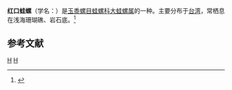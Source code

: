 {{NoteTA|G1=LS}}
{{Speciesbox
| genus = Tutufa
| species = bufo
| authority = (Röding, 1798)
}}
'''红口蛙螺'''（学名：''{{lang|la|Tutufa bufo}}''）是[[玉黍螺目|玉黍螺目]][[蛙螺科|蛙螺科]][[大蛙螺属|大蛙螺属]]的一种。主要分布于[[台湾|台湾]]，常栖息在浅海珊瑚礁、岩石底。<ref>{{cite web|url=http://shell.sinica.edu.tw/chinese/shellbase_detail.php?science_no=776|title=国际贝库：红口蛙螺|publisher=台湾贝类资料库|accessdate=2009-08-11|archive-date=2016-03-04|archive-url=https://web.archive.org/web/20160304105204/http://shell.sinica.edu.tw/chinese/shellbase_detail.php?science_no=776|dead-url=no}}</ref>

== 参考文献 ==
{{reflist}}
{{Taxonbar|from=Q923864}}

[[Category:大蛙螺属|H]]
[[Category:1798年描述的动物|H]]